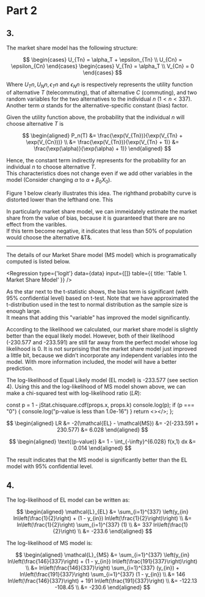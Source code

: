 
# Part 2

## 3.

The market share model has the following structure:

$$
\begin{cases}
  U_{Tn} = \alpha_T + \epsilon_{Tn} \\
  U_{Cn} = \epsilon_{Cn}
\end{cases}
\begin{cases}
  V_{Tn} = \alpha_T \\
  V_{Cn} = 0
\end{cases}
$$

Where $U_Tn, U_Nn, \epsilon_Tn$ and $\epsilon_Nn$ is respectively represents the utility function of alternative $T$ (telecommuting), that of alternative $C$ (commuting), and two random variables for the two alternatives to the individual $n ~ (1 < n < 337)$.  
Another term $\alpha$ stands for the alternative-specific constant (bias) factor.

Given the utility function above, the probability that the individual $n$ will choose alternative $T$ is

$$
\begin{aligned}
P_n(T) &= \frac{\exp(V_{Tn})}{\exp(V_{Tn} + \exp(V_{Cn}))} \\
&= \frac{\exp(V_{Tn})}{\exp(V_{Tn} + 1)}
&= \frac{\exp(\alpha)}{\exp(\alpha) + 1)}
\end{aligned}
$$

Hence, the constant term indirectly represents for the probability for an individual $n$ to choose alternative $T$.  
This characteristics does not change even if we add other variables in the model (Consider changing $\alpha$ to $\alpha + \beta_0 X_0$).

Figure 1 below clearly illustrates this idea. The righthand probabilty curve is distorted lower than the lefthand one. This 

In particularly market share model, we can immeidately estimate the market share from the value of bias, because it is guaranteed that there are no effect from the varibles.  
If this term become negative, it indicates that less than 50% of population would choose the alternative &T&.

---

The details of our Market Share model (MS model) which is programatically computed is listed below.

<Regression
  type={'logit'}
  data={data}
  input={[]}
  table={{ title: 'Table 1. Market Share Model' }}
/>

As the star next to the t-statistic shows, the bias term is significant (with 95% confidential level) based on t-test. Note that we have approximated the t-distribution used in the test to normal distribution as the sample size is enough large.  
It means that adding this "variable" has improved the model significantly.

According to the likelihood we calculated, our market share model is slightly better than the equal likely model. However, both of their likelihood (-230.577 and -233.591) are still far away from the perfect model whose log likelihood is 0. It is not surprising that the market share model just improved a little bit, because we didn’t incorporate any independent variables into the model. With more information included, the model will have a better prediction. 

The log-likelihood of Equal Likely model (EL model) is -233.577 (see section 4). Using this and the log-likelihood of MS model shown above, we can make a chi-squared test with log-likelihood ratio ($LR$):

  const p = 1 - jStat.chisquare.cdf(props.x, props.k)
  console.log(p);
  if (p === "0") {
    console.log("p-value is less than 1.0e-16")
  }
  return <></>;
};

<PVal x={6.028} k={1} />

$$
\begin{aligned}
LR &= -2(\mathcal{EL} - \mathcal{MS})
&= -2(-233.591 + 230.577)
&= 6.028
\end{aligned}
$$

$$
\begin{aligned}
\text{(p-value)} &= 1 - \int_{-\infty}^{6.028} f(x,1) dx
&= 0.014
\end{aligned}
$$

The result indicates that the MS model is significantly better than the EL model with 95% confidential level.

## 4.

The log-likelihood of EL model can be written as:

$$
\begin{aligned}
\mathcal{L}_{EL} &= \sum_{i=1}^{337} \left(y_{in} ln\left(\frac{1}{2}\right) + (1 - y_{in}) ln\left(\frac{1}{2}\right)\right) \\
&= ln\left(\frac{1}{2}\right) \sum_{i=1}^{337} (1) \\
&= 337 ln\left(\frac{1}{2}\right) \\
&= -233.6
\end{aligned}
$$

The log-likelihood of MS model is:

$$
\begin{aligned}
\mathcal{L}_{MS} &= \sum_{i=1}^{337} \left(y_{in} ln\left(\frac{146}{337}\right) + (1 - y_{in}) ln\left(\frac{191}{337}\right)\right) \\
&= ln\left(\frac{146}{337}\right) \sum_{i=1}^{337} (y_{in}) + ln\left(\frac{191}{337}\right) \sum_{i=1}^{337} (1 - y_{in}) \\
&= 146 ln\left(\frac{146}{337}\right) + 191 ln\left(\frac{191}{337}\right) \\
&= -122.13 -108.45  \\
&= -230.6
\end{aligned}
$$
